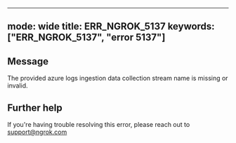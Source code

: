 
---
mode: wide
title: ERR_NGROK_5137
keywords: ["ERR_NGROK_5137", "error 5137"]
---

## Message
The provided azure logs ingestion data collection stream name is missing or invalid.




## Further help
If you're having trouble resolving this error, please reach out to [support@ngrok.com](mailto:support@ngrok.com?subject=Help%20with%20ERR_NGROK_5137)

